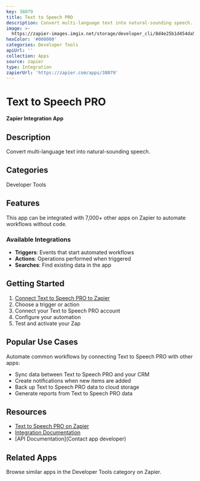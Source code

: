 ```yaml
---
key: 38079
title: Text to Speech PRO
description: Convert multi-language text into natural-sounding speech.
image: >-
  https://zapier-images.imgix.net/storage/developer_cli/8d4e25b1d454da50afa1fb56d0b7e818.png?auto=format%2Ccompress&ixlib=python-3.0.0&q=50
hexColor: '#000000'
categories: Developer Tools
apiUrl: ''
collection: Apps
source: zapier
type: Integration
zapierUrl: 'https://zapier.com/apps/38079'
---
```

# Text to Speech PRO

**Zapier Integration App**

## Description

Convert multi-language text into natural-sounding speech.

## Categories

Developer Tools

## Features

This app can be integrated with 7,000+ other apps on Zapier to automate workflows without code.

### Available Integrations

- **Triggers**: Events that start automated workflows
- **Actions**: Operations performed when triggered
- **Searches**: Find existing data in the app

## Getting Started

1. [Connect Text to Speech PRO to Zapier](https://zapier.com/apps/38079)
2. Choose a trigger or action
3. Connect your Text to Speech PRO account
4. Configure your automation
5. Test and activate your Zap

## Popular Use Cases

Automate common workflows by connecting Text to Speech PRO with other apps:

- Sync data between Text to Speech PRO and your CRM
- Create notifications when new items are added
- Back up Text to Speech PRO data to cloud storage
- Generate reports from Text to Speech PRO data

## Resources

- [Text to Speech PRO on Zapier](https://zapier.com/apps/38079)
- [Integration Documentation](https://zapier.com/apps/38079/integrations)
- [API Documentation](Contact app developer)

## Related Apps

Browse similar apps in the Developer Tools category on Zapier.
